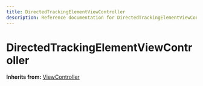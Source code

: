 ```yaml
---
title: DirectedTrackingElementViewController
description: Reference documentation for DirectedTrackingElementViewController meta class
---
```



# DirectedTrackingElementViewController

**Inherits from:** [ViewController](/classes/viewcontroller)

<ClassDetails file="/db/classes/DirectedTrackingElementViewController.f2a815d0c9e1.json" />
